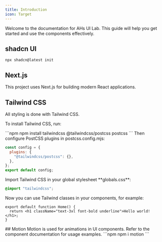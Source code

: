```yaml
---
title: Introduction
icon: Target
---
```


Welcome to the documentation for AHs UI Lab. This guide will help you get started and use the components effectively.

## shadcn UI
```npm
npx shadcn@latest init
```

## Next.js

This project uses Next.js for building modern React applications.

## Tailwind CSS

All styling is done with Tailwind CSS.

To install Tailwind CSS, run:

<Steps>
<Step>
```npm
npm install tailwindcss @tailwindcss/postcss postcss
```

</Step>
<Step>
Then configure PostCSS plugins in postcss.config.mjs:

```js
const config = {
  plugins: {
    "@tailwindcss/postcss": {},
  },
};
export default config;
```
</Step>
<Step>
Import Tailwind CSS in your global stylesheet **globals.css**:

```css
@import "tailwindcss";
```
</Step>
<Step>
Now you can use Tailwind classes in your components, for example:

```tsx
export default function Home() {
  return <h1 className="text-3xl font-bold underline">Hello world!</h1>;
}
```
</Step>
</Steps>
## Motion
Motion is used for animations in UI components. Refer to the component documentation for usage examples.
```npm
npm i motion
```
